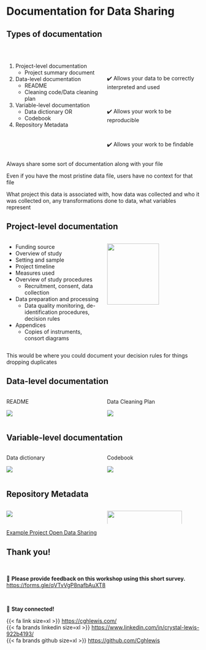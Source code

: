 # Documentation for Data Sharing {.background-secondary}


## Types of documentation

::: columns
::: {.column width="50%"}

<br>

1. Project-level documentation
    - Project summary document

2. Data-level documentation
    - README
    - Cleaning code/Data cleaning plan

3. Variable-level documentation
    - Data dictionary OR
    - Codebook

4. Repository Metadata

:::

::: {.column width="50%"}


<br>

<br>

✔️ Allows your data to be correctly interpreted and used

<br>

✔️ Allows your work to be reproducible

<br>

✔️ Allows your work to be findable

:::
:::

:::{.notes}

Always share some sort of documentation along with your file

Even if you have the most pristine data file, users have no context for that file

What project this data is associated with, how data was collected and who it was collected on, any transformations done to data, what variables represent

:::


## Project-level documentation

::: columns
::: {.column width="50%"}

- Funding source
- Overview of study
- Setting and sample
- Project timeline
- Measures used
- Overview of study procedures
  - Recruitment, consent, data collection 
- Data preparation and processing
  - Data quality monitoring, de-identification procedures, decision rules
- Appendices
  - Copies of instruments, consort diagrams
:::

::: {.column width="50%"}

![](images/project_summary.PNG){fig-align="center" width="75%"}

:::
:::

:::{.notes}

This would be where you could document your decision rules for things dropping duplicates

:::

## Data-level documentation

::: columns
::: {.column width="50%"}


README

![](images/readme.PNG){fig-align="center"}

:::

::: {.column width="50%"}

Data Cleaning Plan

![](images/data_cleaning_plan2.PNG){fig-align="center"}

:::
:::

## Variable-level documentation

::: columns
::: {.column width="50%"}

Data dictionary

![](images/dictionary.PNG){fig-align="center"}

:::

::: {.column width="50%"}


Codebook

![](images/codebook.PNG){fig-align="center"}

:::
:::


## Repository Metadata

::: columns
::: {.column width="50%"}

![](images/osf_project.PNG){fig-align="center"}

:::

::: {.column width="50%"}

![](images/repository_metadata.PNG){fig-align="center" width="90%"}

:::
:::

::: footer

[Example Project Open Data Sharing](https://osf.io/59gte/)

:::

## Thank you! {.background-secondary}

<br>

🌟  **Please provide feedback on this workshop using this short survey.**   
[https://forms.gle/qVTvVgP8nafbAuXT8](https://forms.gle/qVTvVgP8nafbAuXT8)

<br>

🌟 **Stay connected!**

{{< fa link size=xl >}} [https://cghlewis.com/](https://cghlewis.com/)   
{{< fa brands linkedin size=xl >}}    [https://www.linkedin.com/in/crystal-lewis-922b4193/](https://www.linkedin.com/in/crystal-lewis-922b4193/)   
{{< fa brands github size=xl >}}  [https://github.com/Cghlewis](https://github.com/Cghlewis)  

